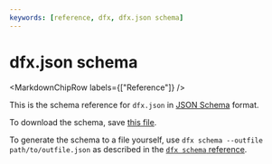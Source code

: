 ```yaml
---
keywords: [reference, dfx, dfx.json schema]
---
```



# dfx.json schema

<MarkdownChipRow labels={["Reference"]} />



This is the schema reference for `dfx.json` in [JSON Schema](https://json-schema.org) format.

To download the schema, save [this file](./dfx-json-schema.json).

To generate the schema to a file yourself, use `dfx schema --outfile path/to/outfile.json` as described in the [`dfx schema` reference](/docs/current/developer-docs/developer-tools/cli-tools/cli-reference/dfx-schema).

``` json file=./dfx-json-schema.json
```

